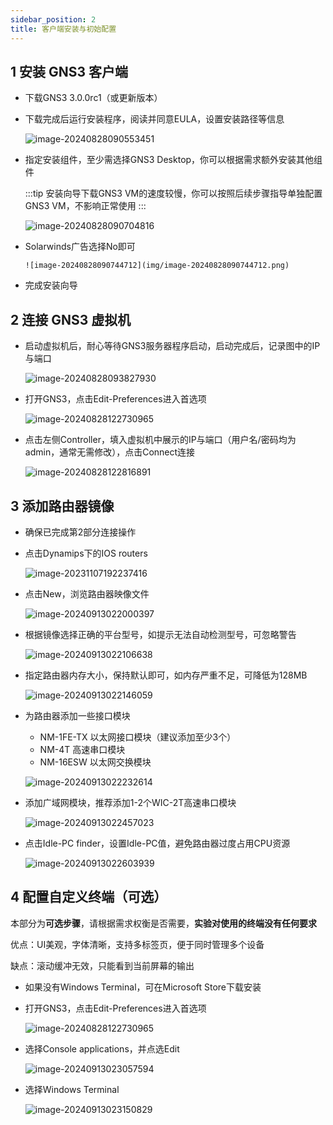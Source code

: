 ```yaml
---
sidebar_position: 2
title: 客户端安装与初始配置
---
```



## 1 安装 GNS3 客户端

* 下载GNS3 3.0.0rc1（或更新版本）

  <FileCard link="https://pan.zju.edu.cn/share/57acd2792d40b041e5b1ba8df5" name="浙大云盘" size={75078041} file_type="cloud"/>
  <FileCard link="https://github.com/GNS3/gns3-gui/releases" name="Github官方仓库" size={75078041} file_type="github"/>


* 下载完成后运行安装程序，阅读并同意EULA，设置安装路径等信息

  ![image-20240828090553451](img/image-20240828090553451.png)

* 指定安装组件，至少需选择GNS3 Desktop，你可以根据需求额外安装其他组件

    :::tip 安装向导下载GNS3 VM的速度较慢，你可以按照后续步骤指导单独配置GNS3 VM，不影响正常使用
    :::

  ![image-20240828090704816](img/image-20240828090704816.png)

* Solarwinds广告选择No即可

      ![image-20240828090744712](img/image-20240828090744712.png)

* 完成安装向导

## 2 连接 GNS3 虚拟机

* 启动虚拟机后，耐心等待GNS3服务器程序启动，启动完成后，记录图中的IP与端口

  ![image-20240828093827930](img/image-20240828093827930.png)

* 打开GNS3，点击Edit-Preferences进入首选项

  ![image-20240828122730965](img/image-20240828122730965.png)

* 点击左侧Controller，填入虚拟机中展示的IP与端口（用户名/密码均为admin，通常无需修改），点击Connect连接

  ![image-20240828122816891](img/image-20240828122816891.png)



## 3 添加路由器镜像

* 确保已完成第2部分连接操作

* 点击Dynamips下的IOS routers

  ![image-20231107192237416](img/image-20231107192237416.png)

* 点击New，浏览路由器映像文件

  ![image-20240913022000397](img/image-20240913022000397.png)

* 根据镜像选择正确的平台型号，如提示无法自动检测型号，可忽略警告

  ![image-20240913022106638](img/image-20240913022106638.png)

* 指定路由器内存大小，保持默认即可，如内存严重不足，可降低为128MB

  ![image-20240913022146059](img/image-20240913022146059.png)

* 为路由器添加一些接口模块

  * NM-1FE-TX 以太网接口模块（建议添加至少3个）
  * NM-4T 高速串口模块
  * NM-16ESW 以太网交换模块

  ![image-20240913022232614](img/image-20240913022232614.png)

* 添加广域网模块，推荐添加1-2个WIC-2T高速串口模块

  ![image-20240913022457023](img/image-20240913022457023.png)

* 点击Idle-PC finder，设置Idle-PC值，避免路由器过度占用CPU资源

  ![image-20240913022603939](img/image-20240913022603939.png)



## 4 配置自定义终端（可选）

本部分为**可选步骤**，请根据需求权衡是否需要，**实验对使用的终端没有任何要求**

优点：UI美观，字体清晰，支持多标签页，便于同时管理多个设备

缺点：滚动缓冲无效，只能看到当前屏幕的输出

* 如果没有Windows Terminal，可在Microsoft Store下载安装

* 打开GNS3，点击Edit-Preferences进入首选项

  ![image-20240828122730965](img/image-20240828122730965.png)

* 选择Console applications，并点选Edit

  ![image-20240913023057594](img/image-20240913023057594.png)

* 选择Windows Terminal

  ![image-20240913023150829](img/image-20240913023150829.png)

